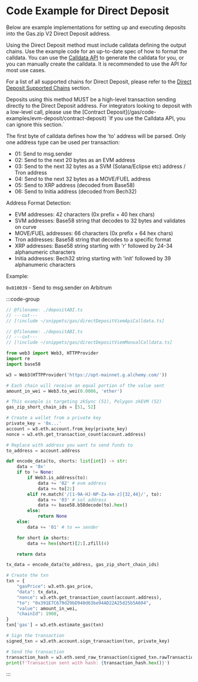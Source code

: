 
# Code Example for Direct Deposit

Below are example implementations for setting up and executing deposits into the Gas.zip V2 Direct Deposit address.

Using the Direct Deposit method must include calldata defining the output chains.
Use the example code for an up-to-date spec of how to format the calldata.
You can use the [Calldata API](/gas/api/call-data) to generate the calldata for you, or you can manually create the calldata. It is recommended to use the API for most use cases.

For a list of all supported chains for Direct Deposit, please refer to the [Direct Deposit Supported Chains](/gas/chain-support/deposit#direct-deposit) section.

<Callout type="warning">
  Deposits using this method MUST be a high-level transaction sending directly to the Direct Deposit address. For integrators looking to
  deposit with a low-level call, please use the [Contract Deposit](/gas/code-examples/evm-deposit/contract-deposit)
</Callout>

<Callout type="info">
`If you use the Calldata API, you can ignore this section.`

The first byte of calldata defines how the 'to' address will be parsed. Only one address type can be used per transaction:

- 01: Send to msg.sender
- 02: Send to the next 20 bytes as an EVM address
- 03: Send to the next 32 bytes as a SVM (Solana/Eclipse etc) address / Tron address
- 04: Send to the next 32 bytes as a MOVE/FUEL address
- 05: Send to XRP address (decoded from Base58)
- 06: Send to Initia address (decoded from Bech32)

Address Format Detection:

- EVM addresses: 42 characters (0x prefix + 40 hex chars)
- SVM addresses: Base58 string that decodes to 32 bytes and validates on curve
- MOVE/FUEL addresses: 66 characters (0x prefix + 64 hex chars)
- Tron addresses: Base58 string that decodes to a specific format
- XRP addresses: Base58 string starting with 'r' followed by 24-34 alphanumeric characters
- Initia addresses: Bech32 string starting with 'init' followed by 39 alphanumeric characters

Example:

`0x010039` - Send to msg.sender on Arbitrum

</Callout>

:::code-group

```ts twoslash [viem (with Calldata API)]
// @filename: ./depositABI.ts
// ---cut---
// [!include ~/snippets/gas/directDepositViemApiCalldata.ts]
```

```ts twoslash [viem (with manual Calldata)]
// @filename: ./depositABI.ts
// ---cut---
// [!include ~/snippets/gas/directDepositViemManualCalldata.ts]
```

```python [python]
from web3 import Web3, HTTPProvider
import re
import base58

w3 = Web3(HTTPProvider('https://opt-mainnet.g.alchemy.com/'))

# Each chain will receive an equal portion of the value sent
amount_in_wei = Web3.to_wei(0.0006, 'ether')

# This example is targeting zkSync (51), Polygon zkEVM (52)
gas_zip_short_chain_ids = [51, 52]

# Create a wallet from a private key
private_key = '0x...'
account = w3.eth.account.from_key(private_key)
nonce = w3.eth.get_transaction_count(account.address)

# Replace with address you want to send funds to
to_address = account.address

def encode_data(to, shorts: list[int]) -> str:
    data = '0x'
    if to != None:
        if Web3.is_address(to):
            data += '02' # evm address
            data += to[2:]
        elif re.match('/[1-9A-HJ-NP-Za-km-z]{32,44}/', to):
            data += '03' # sol address
            data += base58.b58decode(to).hex()
        else:
            return None
    else:
        data += '01' # to == sender

    for short in shorts:
        data += hex(short)[2:].zfill(4)

    return data

tx_data = encode_data(to_address, gas_zip_short_chain_ids)

# Create the txn
txn = {
    "gasPrice": w3.eth.gas_price,
    "data": tx_data,
    "nonce": w3.eth.get_transaction_count(account.address),
    "to": "0x391E7C679d29bD940d63be94AD22A25d25b5A604",
    "value": amount_in_wei,
    "chainId": 1900,
}
txn['gas'] = w3.eth.estimate_gas(txn)

# Sign the transaction
signed_txn = w3.eth.account.sign_transaction(txn, private_key)

# Send the transaction
transaction_hash = w3.eth.send_raw_transaction(signed_txn.rawTransaction)
print(f'Transaction sent with hash: {transaction_hash.hex()}')
```

:::
